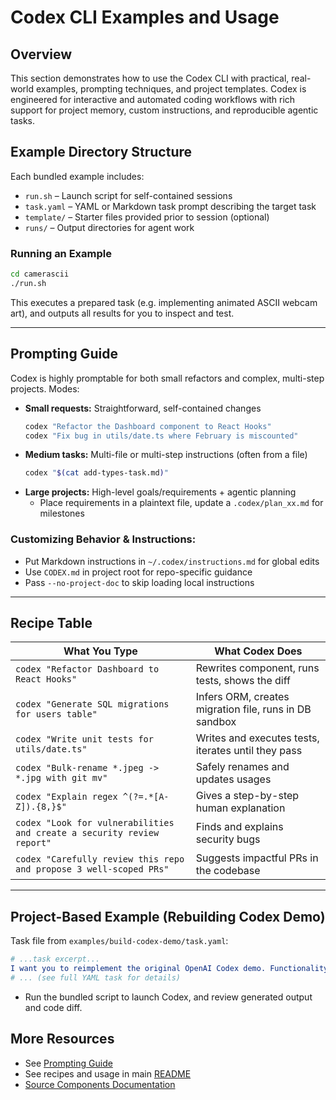 # Codex CLI Examples and Usage

## Overview
This section demonstrates how to use the Codex CLI with practical, real-world examples, prompting techniques, and project templates. Codex is engineered for interactive and automated coding workflows with rich support for project memory, custom instructions, and reproducible agentic tasks.

## Example Directory Structure
Each bundled example includes:
- `run.sh` – Launch script for self-contained sessions
- `task.yaml` – YAML or Markdown task prompt describing the target task
- `template/` – Starter files provided prior to session (optional)
- `runs/` – Output directories for agent work

### Running an Example
```sh
cd camerascii
./run.sh
```
This executes a prepared task (e.g. implementing animated ASCII webcam art), and outputs all results for you to inspect and test.

---

## Prompting Guide
Codex is highly promptable for both small refactors and complex, multi-step projects. Modes:
- **Small requests:** Straightforward, self-contained changes
  ```sh
  codex "Refactor the Dashboard component to React Hooks"
  codex "Fix bug in utils/date.ts where February is miscounted"
  ```
- **Medium tasks:** Multi-file or multi-step instructions (often from a file)
  ```sh
  codex "$(cat add-types-task.md)"
  ```
- **Large projects:** High-level goals/requirements + agentic planning
  - Place requirements in a plaintext file, update a `.codex/plan_xx.md` for milestones

### Customizing Behavior & Instructions:
- Put Markdown instructions in `~/.codex/instructions.md` for global edits
- Use `CODEX.md` in project root for repo-specific guidance
- Pass `--no-project-doc` to skip loading local instructions

---

## Recipe Table
| What You Type                                                        | What Codex Does                                                           |
|---------------------------------------------------------------------|---------------------------------------------------------------------------|
| `codex "Refactor Dashboard to React Hooks"`                          | Rewrites component, runs tests, shows the diff                            |
| `codex "Generate SQL migrations for users table"`                    | Infers ORM, creates migration file, runs in DB sandbox                    |
| `codex "Write unit tests for utils/date.ts"`                         | Writes and executes tests, iterates until they pass                       |
| `codex "Bulk-rename *.jpeg -> *.jpg with git mv"`                    | Safely renames and updates usages                                         |
| `codex "Explain regex ^(?=.*[A-Z]).{8,}$"`                           | Gives a step-by-step human explanation                                    |
| `codex "Look for vulnerabilities and create a security review report"`| Finds and explains security bugs                                          |
| `codex "Carefully review this repo and propose 3 well-scoped PRs"`   | Suggests impactful PRs in the codebase                                    |

---

## Project-Based Example (Rebuilding Codex Demo)
Task file from `examples/build-codex-demo/task.yaml`:
```yaml
# ...task excerpt...
I want you to reimplement the original OpenAI Codex demo. Functionality: user types a prompt, code is generated and previewed with streaming HTML rendering, minimal layout, and error handling. Backend in Node.js, frontend in light/clean UI, etc. Ensure only HTML is returned and parsed safely.
# ... (see full YAML task for details)
```
- Run the bundled script to launch Codex, and review generated output and code diff.

## More Resources
- See [Prompting Guide](../codex-cli/examples/prompting_guide.md)
- See recipes and usage in main [README](../README.md)
- [Source Components Documentation](./codex-cli-components.mdx)
